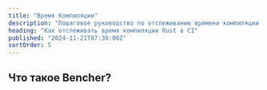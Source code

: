 ```yaml
---
title: "Время Компиляции"
description: "Пошаговое руководство по отслеживанию времени компиляции Rust в CI"
heading: "Как отслеживать время компиляции Rust в CI"
published: "2024-11-21T07:30:00Z"
sortOrder: 5
---
```



<Intro
  lang="Rust"
/>

## Что такое Bencher?

<BencherIntro />

<Steps
  lang="Rust"
  flagUrl="/ru/docs/explanation/adapters/#%EF%B8%8F-build-time"
  adapterUrl="/ru/docs/explanation/adapters/#-json"
/>

<BuildTimeInner>
  <CargoBuild />
</BuildTimeInner>

<br />

<CallToAction />